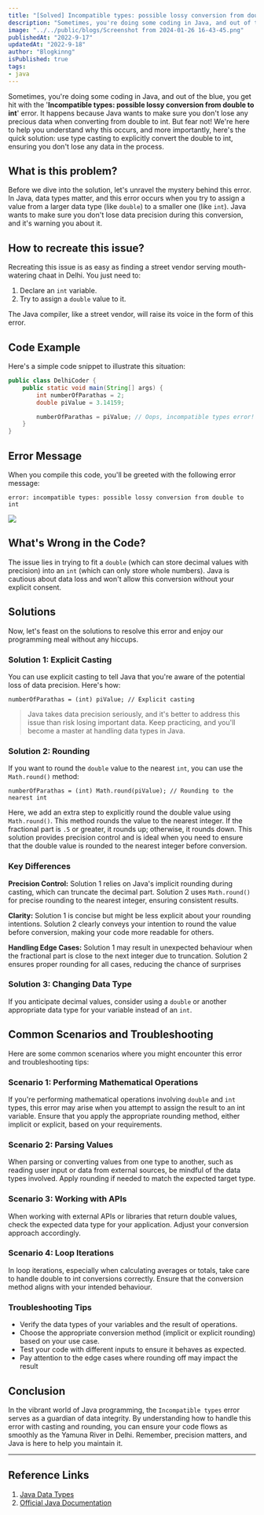 ```yaml
---
title: "[Solved] Incompatible types: possible lossy conversion from double to int"
description: "Sometimes, you're doing some coding in Java, and out of the blue, you get hit with the 'Incompatible types: possible lossy conversion from double to int' error."
image: "../../public/blogs/Screenshot from 2024-01-26 16-43-45.png"
publishedAt: "2022-9-17"
updatedAt: "2022-9-18"
author: "Blogkinng"
isPublished: true
tags:
- java
---
```




Sometimes, you're doing some coding in Java, and out of the blue, you get hit with the '**Incompatible types: possible lossy conversion from double to int**' error. It happens because Java wants to make sure you don't lose any precious data when converting from double to int. But fear not! We're here to help you understand why this occurs, and more importantly, here's the quick solution: use type casting to explicitly convert the double to int, ensuring you don't lose any data in the process.

## What is this problem?

Before we dive into the solution, let's unravel the mystery behind this error. In Java, data types matter, and this error occurs when you try to assign a value from a larger data type (like `double`) to a smaller one (like `int`). Java wants to make sure you don't lose data precision during this conversion, and it's warning you about it.

## How to recreate this issue?

Recreating this issue is as easy as finding a street vendor serving mouth-watering chaat in Delhi. You just need to:

1. Declare an `int` variable.
2. Try to assign a `double` value to it.

The Java compiler, like a street vendor, will raise its voice in the form of this error.

## Code Example

Here's a simple code snippet to illustrate this situation:

```java title="java" /int/ /double/ {6}
public class DelhiCoder {
    public static void main(String[] args) {
        int numberOfParathas = 2;
        double piValue = 3.14159;

        numberOfParathas = piValue; // Oops, incompatible types error!
    }
}
```

## Error Message

When you compile this code, you'll be greeted with the following error message:

```
error: incompatible types: possible lossy conversion from double to int
```
![][1]

## What's Wrong in the Code?

The issue lies in trying to fit a `double` (which can store decimal values with precision) into an `int` (which can only store whole numbers). Java is cautious about data loss and won't allow this conversion without your explicit consent.

## Solutions

Now, let's feast on the solutions to resolve this error and enjoy our programming meal without any hiccups.

### Solution 1: Explicit Casting

You can use explicit casting to tell Java that you're aware of the potential loss of data precision. Here's how:

```
numberOfParathas = (int) piValue; // Explicit casting
```

>Java takes data precision seriously, and it's better to address this issue than risk losing important data.
Keep practicing, and you'll become a master at handling data types in Java.


### Solution 2: Rounding

If you want to round the `double` value to the nearest `int`, you can use the `Math.round()` method:

```
numberOfParathas = (int) Math.round(piValue); // Rounding to the nearest int
```
Here, we add an extra step to explicitly round the double value using `Math.round()`. This method rounds the value to the nearest integer. If the fractional part is `.5` or greater, it rounds up; otherwise, it rounds down. This solution provides precision control and is ideal when you need to ensure that the double value is rounded to the nearest integer before conversion.

### Key Differences


**Precision Control:**
Solution 1 relies on Java's implicit rounding during casting, which can truncate the decimal part.
Solution 2 uses `Math.round()` for precise rounding to the nearest integer, ensuring consistent results.

**Clarity:**
Solution 1 is concise but might be less explicit about your rounding intentions.
Solution 2 clearly conveys your intention to round the value before conversion, making your code more readable for others.

**Handling Edge Cases:**
Solution 1 may result in unexpected behaviour when the fractional part is close to the next integer due to truncation.
Solution 2 ensures proper rounding for all cases, reducing the chance of surprises


### Solution 3: Changing Data Type

If you anticipate decimal values, consider using a `double` or another appropriate data type for your variable instead of an `int`.

## Common Scenarios and Troubleshooting
Here are some common scenarios where you might encounter this error and troubleshooting tips:

### Scenario 1: Performing Mathematical Operations
If you're performing mathematical operations involving `double` and `int` types, this error may arise when you attempt to assign the result to an int variable. Ensure that you apply the appropriate rounding method, either implicit or explicit, based on your requirements.

### Scenario 2: Parsing Values
When parsing or converting values from one type to another, such as reading user input or data from external sources, be mindful of the data types involved. Apply rounding if needed to match the expected target type.

### Scenario 3: Working with APIs
When working with external APIs or libraries that return double values, check the expected data type for your application. Adjust your conversion approach accordingly.

### Scenario 4: Loop Iterations
In loop iterations, especially when calculating averages or totals, take care to handle double to int conversions correctly. Ensure that the conversion method aligns with your intended behaviour.

### Troubleshooting Tips
- Verify the data types of your variables and the result of operations.
- Choose the appropriate conversion method (implicit or explicit rounding) based on your use case.
- Test your code with different inputs to ensure it behaves as expected.
- Pay attention to the edge cases where rounding off may impact the result

## Conclusion

In the vibrant world of Java programming, the `Incompatible types` error serves as a guardian of data integrity. By understanding how to handle this error with casting and rounding, you can ensure your code flows as smoothly as the Yamuna River in Delhi. Remember, precision matters, and Java is here to help you maintain it.

---
## Reference Links

1. [Java Data Types](https://docs.oracle.com/javase/tutorial/java/nutsandbolts/datatypes.html)
2. [Official Java Documentation](https://docs.oracle.com/en/java/javase/index.html)


  [1]: https://logiclair.org/?qa=blob&qa_blobid=5919342987601741074